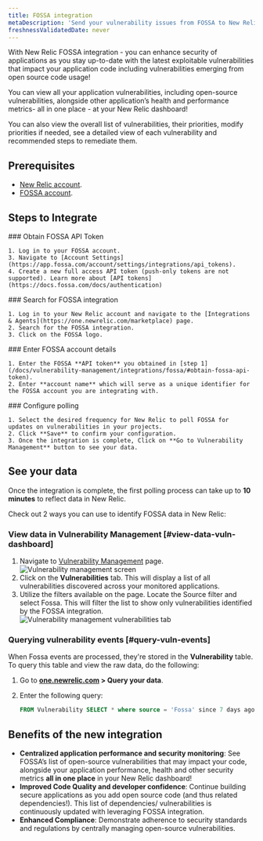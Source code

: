 ```yaml
---
title: FOSSA integration 
metaDescription: 'Send your vulnerability issues from FOSSA to New Relic.'
freshnessValidatedDate: never
---
```


With New Relic FOSSA integration - you can enhance security of applications as you stay up-to-date with the latest exploitable vulnerabilities that impact your application code including vulnerabilities emerging from open source code usage!

You can view all your application vulnerabilities, including open-source vulnerabilities, alongside other application’s health and performance metrics- all in one place - at your New Relic dashboard! 

You can also view the overall list of vulnerabilities, their priorities, modify priorities if needed, see a detailed view of each vulnerability and recommended steps to remediate them.

## Prerequisites

* [New Relic account](http://newrelic.com/signup).
* [FOSSA account](https://app.fossa.com/auth/register).

## Steps to Integrate

<Steps>
  <Step>
    ### Obtain FOSSA API Token 

    1. Log in to your FOSSA account.
    3. Navigate to [Account Settings](https://app.fossa.com/account/settings/integrations/api_tokens).
    4. Create a new full access API token (push-only tokens are not supported). Learn more about [API tokens](https://docs.fossa.com/docs/authentication)

  </Step>
  <Step>
    ### Search for FOSSA integration

    1. Log in to your New Relic account and navigate to the [Integrations & Agents](https://one.newrelic.com/marketplace) page.
    2. Search for the FOSSA integration.
    3. Click on the FOSSA logo.
    
  </Step>
  <Step>
    ### Enter FOSSA account details

    1. Enter the FOSSA **API token** you obtained in [step 1](/docs/vulnerability-management/integrations/fossa/#obtain-fossa-api-token).
    2. Enter **account name** which will serve as a unique identifier for the FOSSA account you are integrating with.

  </Step>
  <Step>
    ### Configure polling

    1. Select the desired frequency for New Relic to poll FOSSA for updates on vulnerabilities in your projects.
    2. Click **Save** to confirm your configuration.
    3. Once the integration is complete, Click on **Go to Vulnerability Management** button to see your data.
  </Step>
</Steps>

## See your data
Once the integration is complete, the first polling process can take up to **10 minutes** to reflect data in New Relic. 

Check out 2 ways you can use to identify FOSSA data in New Relic:

### View data in Vulnerability Management [#view-data-vuln-dashboard]

1. Navigate to [Vulnerability Management](https://one.newrelic.com/vulnerability-management) page.
  <img
    title="Vulnerability management screen"
    alt="Vulnerability management screen"
    src="/images/accounts_screenshot-full_vm-landing-updated.webp"
  />
2. Click on the **Vulnerabilities** tab. This will display a list of all vulnerabilities discovered across your monitored applications.
3. Utilize the filters available on the page. Locate the Source filter and select Fossa. This will filter the list to show only vulnerabilities identified by the FOSSA integration.
  <img
    title="Vulnerabilities tab"
    alt="Vulnerability management vulnerabilities tab"
    src="/images/vm_screenshot-full_vuln-tab.webp"
  />


### Querying vulnerability events [#query-vuln-events]

When Fossa events are processed, they're stored in the **Vulnerability** table. To query this table and view the raw data, do the following:

1. Go to **[one.newrelic.com](https://one.newrelic.com) > Query your data**.
2. Enter the following query:

   ```sql
   FROM Vulnerability SELECT * where source = 'Fossa' since 7 days ago
   ```

## Benefits of the new integration

* **Centralized application performance and security monitoring**: See FOSSA’s list of open-source vulnerabilities that may impact your code, alongside your application performance, health and other security metrics **all in one place** in your New Relic dashboard!
* **Improved Code Quality and developer confidence**:  Continue building secure applications as you add open source code (and thus related dependencies!). This list of dependencies/ vulnerabilities is continuously updated with leveraging FOSSA integration.
* **Enhanced Compliance**: Demonstrate adherence to security standards and regulations by centrally managing open-source vulnerabilities.
